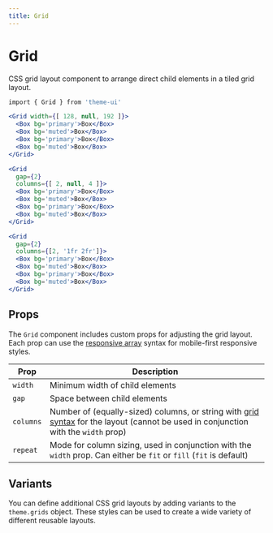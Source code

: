 ```yaml
---
title: Grid
---
```


# Grid

CSS grid layout component to arrange direct child elements in a tiled grid layout.

```sh
import { Grid } from 'theme-ui'
```

```jsx live=true
<Grid width={[ 128, null, 192 ]}>
  <Box bg='primary'>Box</Box>
  <Box bg='muted'>Box</Box>
  <Box bg='primary'>Box</Box>
  <Box bg='muted'>Box</Box>
</Grid>
```

```jsx live=true
<Grid
  gap={2}
  columns={[ 2, null, 4 ]}>
  <Box bg='primary'>Box</Box>
  <Box bg='muted'>Box</Box>
  <Box bg='primary'>Box</Box>
  <Box bg='muted'>Box</Box>
</Grid>
```

```jsx live=true
<Grid
  gap={2}
  columns={[2, '1fr 2fr']}>
  <Box bg='primary'>Box</Box>
  <Box bg='muted'>Box</Box>
  <Box bg='primary'>Box</Box>
  <Box bg='muted'>Box</Box>
</Grid>
```

## Props

The `Grid` component includes custom props for adjusting the grid layout.
Each prop can use the [responsive array][] syntax for mobile-first responsive styles.

Prop | Description
---|---
`width` | Minimum width of child elements
`gap` | Space between child elements
`columns` | Number of (equally-sized) columns, or string with [grid syntax](https://developer.mozilla.org/en-US/docs/Web/CSS/grid-template-columns) for the layout (cannot be used in conjunction with the `width` prop)
`repeat` | Mode for column sizing, used in conjunction with the `width` prop. Can either be `fit` or `fill` (`fit` is default)

[responsive array]: /sx-prop#responsive-values

## Variants

You can define additional CSS grid layouts by adding variants to the `theme.grids` object.
These styles can be used to create a wide variety of different reusable layouts.
